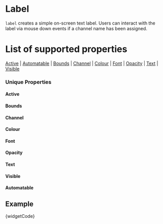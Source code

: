 
# Label

`label` creates a simple on-screen text label. Users can interact with the label via mouse down events if a channel name has been assigned. 

# List of supported properties
[Active](#active) | [Automatable](#automatable) | [Bounds](#bounds) | [Channel](#channel) | [Colour](#colour) | [Font](#font) | [Opacity](#opacity) | [Text](#text) | [Visible](#visible)


### Unique Properties

<a id="active" class="anchor-target"></a>
#### Active
<Active />

<a id="bounds" class="anchor-target"></a>
#### Bounds
<Bounds />

<a id="channel" class="anchor-target"></a>
#### Channel
<Channel />

<a id="colour" class="anchor-target"></a>
#### Colour
<Colour />

<a id="font" class="anchor-target"></a>
#### Font
<Font />

<a id="opacity" class="anchor-target"></a>
#### Opacity
<Opacity />

<a id="text" class="anchor-target"></a>
#### Text
<Text />

<a id="visible" class="anchor-target"></a>
#### Visible
<Visible />

<a id="automatable" class="anchor-target"></a>
#### Automatable
<Automatable />


## Example

<CodeBlock language="csharp">{widgetCode}</CodeBlock>